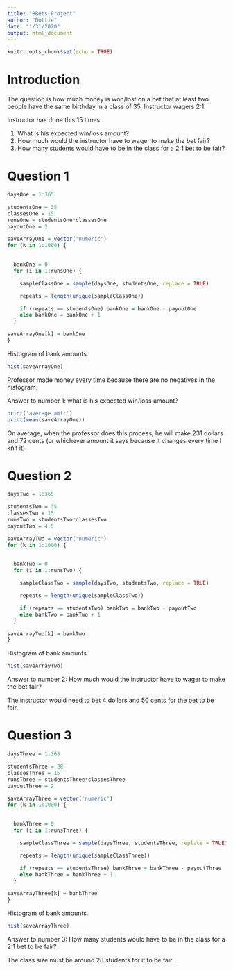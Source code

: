 ---
title: "BBets Project"
author: "Dottie"
date: "1/31/2020"
output: html_document
---

```{r setup, include=FALSE}
knitr::opts_chunk$set(echo = TRUE)
```

# Introduction

The question is how much money is won/lost on a bet that at least two people have the same birthday in a class of 35. Instructor wagers 2:1.

Instructor has done this 15 times. 

1. What is his expected win/loss amount? 
2. How much would the instructor have to wager to make the bet fair? 
3. How many students would have to be in the class for a 2:1 bet to be fair?

# Question 1

```{r}
daysOne = 1:365

studentsOne = 35
classesOne = 15
runsOne = studentsOne*classesOne
payoutOne = 2

saveArrayOne = vector('numeric')
for (k in 1:1000) {
  

  bankOne = 0
  for (i in 1:runsOne) {

    sampleClassOne = sample(daysOne, studentsOne, replace = TRUE)

    repeats = length(unique(sampleClassOne))

    if (repeats == studentsOne) bankOne = bankOne - payoutOne
    else bankOne = bankOne + 1
  }

saveArrayOne[k] = bankOne
}

```

Histogram of bank amounts.

```{r}
hist(saveArrayOne)
```

Professor made money every time because there are no negatives in the histogram.

Answer to number 1: what is his expected win/loss amount? 

```{r}
print('average amt:')
print(mean(saveArrayOne))
```

On average, when the professor does this process, he will make 231 dollars and 72 cents (or whichever amount it says because it changes every time I knit it).

# Question 2

```{r}
daysTwo = 1:365

studentsTwo = 35
classesTwo = 15
runsTwo = studentsTwo*classesTwo
payoutTwo = 4.5

saveArrayTwo = vector('numeric')
for (k in 1:1000) {
  

  bankTwo = 0
  for (i in 1:runsTwo) {

    sampleClassTwo = sample(daysTwo, studentsTwo, replace = TRUE)

    repeats = length(unique(sampleClassTwo))

    if (repeats == studentsTwo) bankTwo = bankTwo - payoutTwo
    else bankTwo = bankTwo + 1
  }

saveArrayTwo[k] = bankTwo
}

```

Histogram of bank amounts.

```{r}
hist(saveArrayTwo)
```

Answer to number 2: How much would the instructor have to wager to make the bet fair? 

The instructor would need to bet 4 dollars and 50 cents for the bet to be fair.

# Question 3

```{r}
daysThree = 1:365

studentsThree = 28
classesThree = 15
runsThree = studentsThree*classesThree
payoutThree = 2

saveArrayThree = vector('numeric')
for (k in 1:1000) {
  

  bankThree = 0
  for (i in 1:runsThree) {

    sampleClassThree = sample(daysThree, studentsThree, replace = TRUE)

    repeats = length(unique(sampleClassThree))

    if (repeats == studentsThree) bankThree = bankThree - payoutThree
    else bankThree = bankThree + 1
  }

saveArrayThree[k] = bankThree
}

```

Histogram of bank amounts.

```{r}
hist(saveArrayThree)
```

Answer to number 3: How many students would have to be in the class for a 2:1 bet to be fair? 

The class size must be around 28 students for it to be fair.

